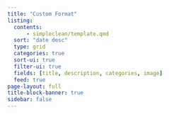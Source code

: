 ```yaml
---
title: "Custom Format"
listing:
  contents: 
      - simpleclean/template.qmd
  sort: "date desc"
  type: grid
  categories: true
  sort-ui: true
  filter-ui: true
  fields: [title, description, categories, image]
  feed: true
page-layout: full
title-block-banner: true
sidebar: false
---
```

